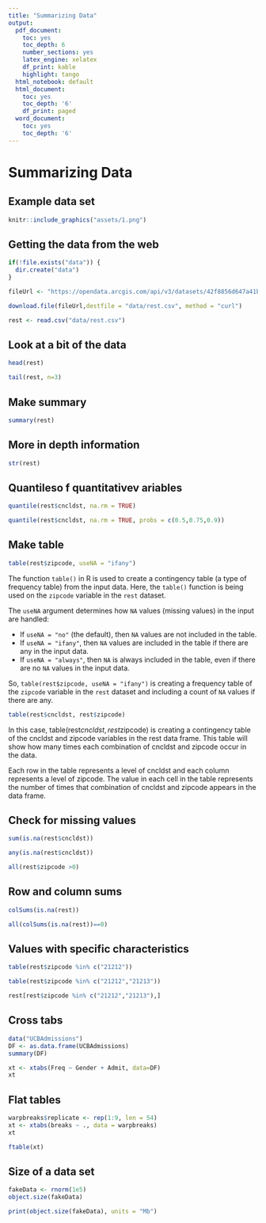 ```yaml
---
title: "Summarizing Data"
output:
  pdf_document:
    toc: yes
    toc_depth: 6
    number_sections: yes
    latex_engine: xelatex
    df_print: kable
    highlight: tango
  html_notebook: default
  html_document:
    toc: yes
    toc_depth: '6'
    df_print: paged
  word_document:
    toc: yes
    toc_depth: '6'
---
```


# Summarizing Data

## Example data set

```r
knitr::include_graphics("assets/1.png")
```

## Getting the data from the web

```r
if(!file.exists("data")) {
  dir.create("data")
}

fileUrl <- "https://opendata.arcgis.com/api/v3/datasets/42f8856d647a41b89561e10fb60bc98a_0/downloads/data?format=csv&spatialRefId=3857&where=1%3D1"

download.file(fileUrl,destfile = "data/rest.csv", method = "curl")
```

```r
rest <- read.csv("data/rest.csv")
```


## Look at a bit of the data

```r
head(rest)
```

```r
tail(rest, n=3)
```

## Make summary

```r
summary(rest)
```
## More in depth information

```r
str(rest)
```


## Quantileso f quantitativev ariables

```r
quantile(rest$cncldst, na.rm = TRUE)
```

```r
quantile(rest$cncldst, na.rm = TRUE, probs = c(0.5,0.75,0.9))
```

## Make table

```r
table(rest$zipcode, useNA = "ifany")
```

The function `table()` in R is used to create a contingency table (a type of frequency table) from the input data. Here, the `table()` function is being used on the `zipcode` variable in the `rest` dataset.

The `useNA` argument determines how `NA` values (missing values) in the input are handled:

- If `useNA = "no"` (the default), then `NA` values are not included in the table.
- If `useNA = "ifany"`, then `NA` values are included in the table if there are any in the input data.
- If `useNA = "always"`, then `NA` is always included in the table, even if there are no `NA` values in the input data.

So, `table(rest$zipcode, useNA = "ifany")` is creating a frequency table of the `zipcode` variable in the `rest` dataset and including a count of `NA` values if there are any.


```r
table(rest$cncldst, rest$zipcode)
```


In this case, table(rest$cncldst, rest$zipcode) is creating a contingency table of the cncldst and zipcode variables in the rest data frame. This table will show how many times each combination of cncldst and zipcode occur in the data.

Each row in the table represents a level of cncldst and each column represents a level of zipcode. The value in each cell in the table represents the number of times that combination of cncldst and zipcode appears in the data frame.

## Check for missing values

```r
sum(is.na(rest$cncldst))
```

```r
any(is.na(rest$cncldst))
```

```r
all(rest$zipcode >0)
```

## Row and column sums

```r
colSums(is.na(rest))
```

```r
all(colSums(is.na(rest))==0)
```

## Values with specific characteristics

```r
table(rest$zipcode %in% c("21212"))
```


```r
table(rest$zipcode %in% c("21212","21213"))
```

```r
rest[rest$zipcode %in% c("21212","21213"),]
```


## Cross tabs

```r
data("UCBAdmissions")
DF <- as.data.frame(UCBAdmissions)
summary(DF)
```


```r
xt <- xtabs(Freq ~ Gender + Admit, data=DF)
xt
```

## Flat tables

```r
warpbreaks$replicate <- rep(1:9, len = 54)
xt <- xtabs(breaks ~ ., data = warpbreaks)
xt
```

```r
ftable(xt)
```

## Size of a data set

```r
fakeData <- rnorm(1e5)
object.size(fakeData)
```

```r
print(object.size(fakeData), units = "Mb")
```


